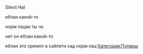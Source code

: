 Silent Hat

еблан какой-то

норм пацан ты чо

нет он еблан какой-то 

еблан это сремпл а сайлетн хад норм пац 
[[Категория:Пуперы]]